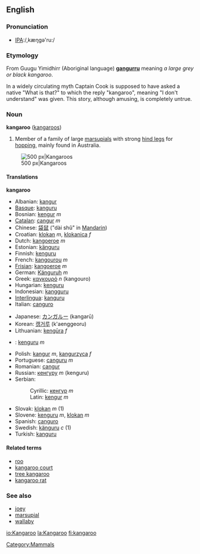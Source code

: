 ==English==

===Pronunciation===
*[[w:International Phonetic Alphabet|IPA]]:/,kæŋgə'ru:/

===Etymology===
From Guugu Yimidhirr (Aboriginal language) '''[[gangurru]]''' meaning ''a large grey or black kangaroo''. 

In a widely circulating myth Captain Cook is supposed to have asked a native "What is that?" to which the reply "kangaroo", meaning "I don't understand" was given. This story, although amusing, is completely untrue.

===Noun===
'''kangaroo''' ([[kangaroos]])

#Member of a family of large [[marsupial]]s with strong [[hind leg]]s for [[hop]]ping, mainly found in Australia.

[[Image:Kanguru.jpg|thumb|center|500 px|Kangaroos]]

====Translations====
<!--DefA-->'''kangaroo'''
{{top}}
<!--languages from A to I go here-->
*Albanian: [[kangur]]
*[[Basque]]: [[kanguru]]
*Bosnian: [[kengur]] ''m''
*[[Catalan]]: [[cangur]] ''m''
*Chinese: [[袋鼠]] ("dài shǔ" in [[Mandarin]])
*Croatian: [[klokan]] ''m'', [[klokanica]] ''f''
*Dutch: [[kangoeroe]] ''m''
*Estonian: [[känguru]]
*Finnish: [[kenguru]]
*French: [[kangourou]] ''m''
*[[Frisian]]: [[kangoeroe]] ''m''
*German: [[Känguruh]] ''m''
*Greek: [[καγκουρό]] ''n'' (kangouro)
*Hungarian: [[kenguru]]
*Indonesian: [[kangguru]]
*[[Interlingua]]: [[kanguru]]
*Italian: [[canguro]]
{{mid}}
<!--languages from J to Z go here-->
*Japanese: [[カンガルー]] (kangarū)
*Korean: [[캥거루]] (k'aenggeoru)
*Lithuanian: [[kengūra]] ''f''
*{{no}}: [[kenguru]] ''m''
*Polish: [[kangur]] ''m'', [[kangurzyca]] ''f''
*Portuguese: [[canguru]] ''m''
*Romanian: [[cangur]]
*Russian: [[кенгуру]] ''m'' (kenguru)
*Serbian:
*:Cyrillic: [[кенгур]] ''m''
*:Latin: [[kengur]] ''m''
*Slovak: [[klokan]] ''m'' (1)
*Slovene: [[kenguru]] ''m'', [[klokan]] ''m''
*Spanish: [[canguro]]
*Swedish: [[känguru]] ''c'' (1)
*Turkish: [[kanguru]]
{{bottom}}

====Related terms====
*[[roo]]
*[[kangaroo court]]
*[[tree kangaroo]]
*[[kangaroo rat]]

===See also===
*[[joey]]
*[[marsupial]]
*[[wallaby]]

[[Category:Mammals]]

[[io:Kangaroo]]
[[la:Kangaroo]]
[[fi:kangaroo]]